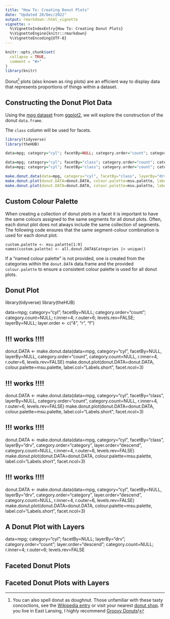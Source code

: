 ```yaml
---
title: "How To: Creating Donut Plots"
date: "Updated 20/Dec/2022"
output: rmarkdown::html_vignette
vignette: >
  %\VignetteIndexEntry{How To: Creating Donut Plots}
  %\VignetteEngine{knitr::rmarkdown}
  %\VignetteEncoding{UTF-8}
---
```



```r
knitr::opts_chunk$set(
  collapse = TRUE,
  comment = "#>"
)
library(knitr)
```

Donut[^1] plots (also known as ring plots) are an efficient way to display data that represents proportions of things within a dataset.

[^1]: You can also spell donut as doughnut. Those unfamiliar with these tasty concoctions, see the [Wikipedia entry](https://en.wikipedia.org/wiki/Doughnut) or visit your nearest [donut shop](). If you live in East Lansing, I highly recommend [Groovy Donuts](https://www.groovydonuts.com/)!


## Constructing the Donut Plot Data

Using the [mpg dataset](https://ggplot2.tidyverse.org/reference/mpg.html) from [ggplot2](https://ggplot2.tidyverse.org/), we will explore the construction of the donut `data.frame`. 


The `class` column will be used for facets.

```r

library(tidyverse)
library(theHUB)

data=mpg; category="cyl"; facetBy=NULL; category.order="count"; category.count=NULL; r.inner=4; r.outer=6; levels.rev=FALSE; layerBy=NULL; layer.order <- c("4", "r", "f")

data=mpg; category="cyl"; facetBy="class"; category.order="count"; category.count=NULL; r.inner=4; r.outer=6; levels.rev=FALSE; layerBy="drv"; layer.order <- c("4", "r", "f")
data=mpg; category="cyl"; facetBy="class"; category.order="count"; category.count=NULL; r.inner=4; r.outer=6; levels.rev=FALSE; layerBy=NULL; layer.order <- c("4", "r", "f")

make.donut.data(data=mpg, category="cyl", facetBy="class", layerBy="drv")
make.donut.plot(donut.DATA=donut.DATA, colour.palette=msu.palette, label.col="Labels.short", facet.ncol=3)
make.donut.plot(donut.DATA=donut.DATA, colour.palette=msu.palette, label.col="Labels.short")


```



## Custom Colour Palette
When creating a collection of donut plots in a facet it is important to have the same colours assigned to the same segments for all donut plots. Often, each donut plot does not always include the same collection of segments. The following code ensures that the same segment-colour combination is used for each donut plot.

```
custom.palette <- msu.palette[1:9]
names(custom.palette) <- all.donut.DATA$Categories |> unique()
```

If a "named colour palette" is not provided, one is created from the categories within the `donut.DATA` data.frame and the provided `colour.palette` to ensure a consistent colour palette is used for all donut plots.




## Donut Plot
library(tidyverse)
library(theHUB)

data=mpg; category="cyl"; facetBy=NULL; category.order="count"; category.count=NULL; r.inner=4; r.outer=6; levels.rev=FALSE; layerBy=NULL; layer.order <- c("4", "r", "f")

## !!! works !!!!
donut.DATA <- make.donut.data(data=mpg, category="cyl", facetBy=NULL, layerBy=NULL, category.order="count", category.count=NULL, r.inner=4, r.outer=6, levels.rev=FALSE)
make.donut.plot(donut.DATA=donut.DATA, colour.palette=msu.palette, label.col="Labels.short", facet.ncol=3)

## !!! works !!!!
donut.DATA <- make.donut.data(data=mpg, category="cyl", facetBy="class", layerBy=NULL, category.order="count", category.count=NULL, r.inner=4, r.outer=6, levels.rev=FALSE)
make.donut.plot(donut.DATA=donut.DATA, colour.palette=msu.palette, label.col="Labels.short", facet.ncol=3)

## !!! works !!!!
donut.DATA <- make.donut.data(data=mpg, category="cyl", facetBy="class", layerBy="drv", category.order="category", layer.order="descend", category.count=NULL, r.inner=4, r.outer=6, levels.rev=FALSE)
make.donut.plot(donut.DATA=donut.DATA, colour.palette=msu.palette, label.col="Labels.short", facet.ncol=3)

## !!! works !!!!
donut.DATA <- make.donut.data(data=mpg, category="cyl", facetBy=NULL, layerBy="drv", category.order="category", layer.order="descend", category.count=NULL, r.inner=4, r.outer=6, levels.rev=FALSE)
make.donut.plot(donut.DATA=donut.DATA, colour.palette=msu.palette, label.col="Labels.short", facet.ncol=3)


## A Donut Plot with Layers
data=mpg; category="cyl"; facetBy=NULL; layerBy="drv"; category.order="count"; layer.order="descend"; category.count=NULL; r.inner=4; r.outer=6; levels.rev=FALSE



## Faceted Donut Plots



## Faceted Donut Plots with Layers

